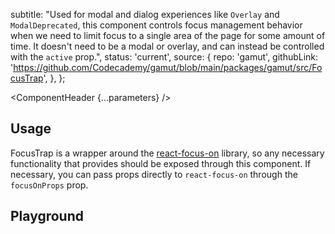 


  subtitle:
    "Used for modal and dialog experiences like `Overlay` and `ModalDeprecated`, this component controls focus management behavior when we need to limit focus to a single area of the page for some amount of time. It doesn't need to be a modal or overlay, and can instead be controlled with the `active` prop.",
  status: 'current',
  source: {
    repo: 'gamut',
    githubLink:
      'https://github.com/Codecademy/gamut/blob/main/packages/gamut/src/FocusTrap',
  },
};

<Meta of={FocusTrapStories} />

<ComponentHeader {...parameters} />

## Usage

FocusTrap is a wrapper around the [react-focus-on](https://github.com/theKashey/react-focus-on) library, so any necessary functionality that provides should be exposed through this component. If necessary, you can pass props directly to `react-focus-on` through the `focusOnProps` prop.

## Playground

<Canvas sourceState="shown" of={FocusTrapStories.Default} />

<Controls />
